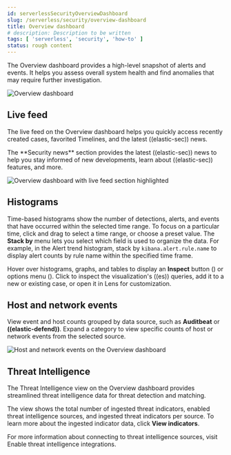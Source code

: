 ```yaml
---
id: serverlessSecurityOverviewDashboard
slug: /serverless/security/overview-dashboard
title: Overview dashboard
# description: Description to be written
tags: [ 'serverless', 'security', 'how-to' ]
status: rough content
---
```



<RoughContent />

<div id="overview-dashboard"></div>

The Overview dashboard provides a high-level snapshot of alerts and events. It helps you assess overall system health and find anomalies that may require further investigation.

![Overview dashboard](../images/overview-dashboard/-dashboards-overview-pg.png)

## Live feed

The live feed on the Overview dashboard helps you quickly access recently created cases, favorited Timelines, and the latest ((elastic-sec)) news.

<DocCallOut title="Tip">
The **Security news** section provides the latest ((elastic-sec)) news to help you stay informed of new developments, learn about ((elastic-sec)) features, and more.
</DocCallOut>

![Overview dashboard with live feed section highlighted](../images/overview-dashboard/-dashboards-live-feed-ov-page.png)

## Histograms

Time-based histograms show the number of detections, alerts, and events that have occurred within the selected time range. To focus on a particular time, click and drag to select a time range, or choose a preset value. The **Stack by** menu lets you select which field is used to organize the data. For example, in the Alert trend histogram, stack by `kibana.alert.rule.name` to display alert counts by rule name within the specified time frame.

Hover over histograms, graphs, and tables to display an **Inspect** button (<DocIcon type="inspect" title="Inspect" />) or options menu (<DocIcon type="boxesHorizontal" title="More actions" />). Click to inspect the visualization's ((es)) queries, add it to a new or existing case, or open it in Lens for customization.

## Host and network events

View event and host counts grouped by data source, such as **Auditbeat** or **((elastic-defend))**. Expand a category to view specific counts of host or network events from the selected source.

![Host and network events on the Overview dashboard](../images/overview-dashboard/-getting-started-events-count.png)

## Threat Intelligence

The Threat Intelligence view on the Overview dashboard provides streamlined threat intelligence data for threat detection and matching.

The view shows the total number of ingested threat indicators, enabled threat intelligence sources, and ingested threat indicators per source. To learn more about the ingested indicator data, click **View indicators**.

<DocCallOut title="Note">
For more information about connecting to threat intelligence sources, visit <DocLink id="serverlessSecurityEsThreatIntelIntegrations">Enable threat intelligence integrations</DocLink>.
</DocCallOut>

<DocImage size="l" url="../images/overview-dashboard/-getting-started-threat-intelligence-view.png" alt="Threat Intelligence view on the Overview dashboard" />
